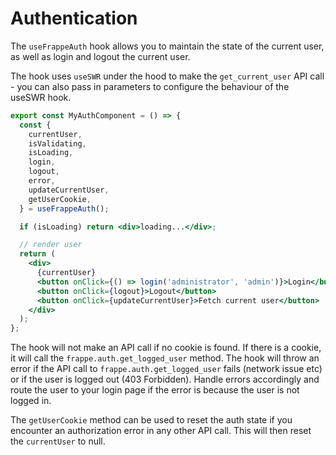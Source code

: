 # Authentication

The `useFrappeAuth` hook allows you to maintain the state of the current user, as well as login and logout the current user.

The hook uses `useSWR` under the hood to make the `get_current_user` API call - you can also pass in parameters to configure the behaviour of the useSWR hook.

```jsx copy
export const MyAuthComponent = () => {
  const {
    currentUser,
    isValidating,
    isLoading,
    login,
    logout,
    error,
    updateCurrentUser,
    getUserCookie,
  } = useFrappeAuth();

  if (isLoading) return <div>loading...</div>;

  // render user
  return (
    <div>
      {currentUser}
      <button onClick={() => login('administrator', 'admin')}>Login</button>
      <button onClick={logout}>Logout</button>
      <button onClick={updateCurrentUser}>Fetch current user</button>
    </div>
  );
};
```

The hook will not make an API call if no cookie is found. If there is a cookie, it will call the `frappe.auth.get_logged_user` method.
The hook will throw an error if the API call to `frappe.auth.get_logged_user` fails (network issue etc) or if the user is logged out (403 Forbidden). Handle errors accordingly and route the user to your login page if the error is because the user is not logged in.

The `getUserCookie` method can be used to reset the auth state if you encounter an authorization error in any other API call. This will then reset the `currentUser` to null.

